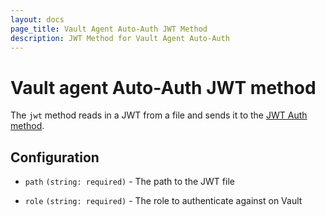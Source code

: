 ```yaml
---
layout: docs
page_title: Vault Agent Auto-Auth JWT Method
description: JWT Method for Vault Agent Auto-Auth
---
```


# Vault agent Auto-Auth JWT method

The `jwt` method reads in a JWT from a file and sends it to the [JWT Auth
method](/docs/auth/jwt).

## Configuration

- `path` `(string: required)` - The path to the JWT file

- `role` `(string: required)` - The role to authenticate against on Vault
